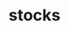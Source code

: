 # stocks


<ul className="grid grid-cols-1 md:grid-cols-2 lg:grid-cols-3 xl:grid-cols-4 gap-4 -ml-6">
<ReferenceCard
    title="info"
    description="Get general price and performance metrics of a stock."
    url="/v4/platform/reference/stocks/info"
    command="true"
/>
<ReferenceCard
    title="load"
    description="Load stock data for a specific ticker."
    url="/v4/platform/reference/stocks/load"
    command="true"
/>
<ReferenceCard
    title="multiples"
    description="Get valuation multiples for a stock ticker."
    url="/v4/platform/reference/stocks/multiples"
    command="true"
/>
<ReferenceCard
    title="news"
    description="Get news for one or more stock tickers."
    url="/v4/platform/reference/stocks/news"
    command="true"
/>
<ReferenceCard
    title="quote"
    description="Load stock data for a specific ticker."
    url="/v4/platform/reference/stocks/quote"
    command="true"
/>
<ReferenceCard
    title="search"
    description="Search for a company or stock ticker."
    url="/v4/platform/reference/stocks/search"
    command="true"
/>
</ul>

